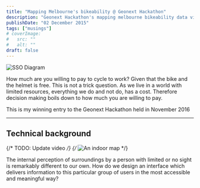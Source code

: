 ```yaml
---
title: "Mapping Melbourne's bikeability @ Geonext Hackathon"
description: "Geonext Hackathon's mapping melbourne bikeability data visualisation & analysis"
publishDate: "02 December 2015"
tags: ["musings"]
# coverImage:
#   src: ""
#   alt: ""
draft: false
---
```


![SSO Diagram](./melbourne-20km.png)

How much are you willing to pay to cycle to work? Given that the bike and the helmet is free. This is not a trick question. As we live in a world with limited resources, everything we do and not do, has a cost. Therefore decision making boils down to how much you are willing to pay.

This is my winning entry to the Geonext Hackathon held in November 2016

---

## Technical background

{/* TODO: Update video */}
{/* ![An indoor map](./simo-map.jpeg) */}

The internal perception of surroundings by a person with limited or no sight is remarkably different to our own. How do we design an interface which delivers information to this particular group of users in the most accessible and meaningful way?
